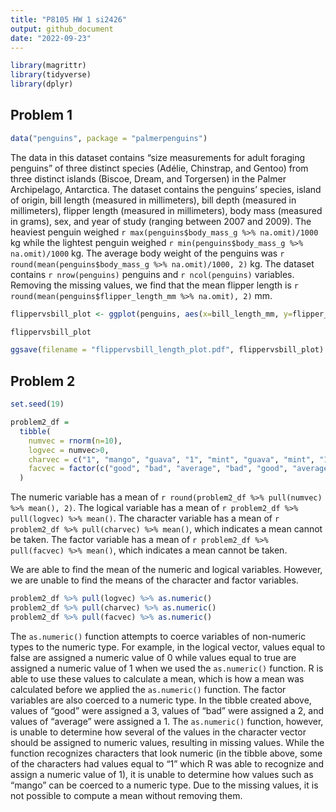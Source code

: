```yaml
---
title: "P8105 HW 1 si2426"
output: github_document
date: "2022-09-23"
---
```


```r
library(magrittr)
library(tidyverse)
library(dplyr)
```

## Problem 1
```r
data("penguins", package = "palmerpenguins")
```

The data in this dataset contains "size measurements for adult foraging penguins" of three distinct species (Adélie, Chinstrap, and Gentoo) from three distinct islands (Biscoe, Dream, and Torgersen) in the Palmer Archipelago, Antarctica. The dataset contains the penguins' species, island of origin, bill length (measured in millimeters), bill depth (measured in millimeters), flipper length (measured in millimeters), body mass (measured in grams), sex, and year of study (ranging between 2007 and 2009). The heaviest penguin weighed `r max(penguins$body_mass_g %>% na.omit)/1000` kg while the lightest penguin weighed `r min(penguins$body_mass_g %>% na.omit)/1000` kg. The average body weight of the penguins was `r round(mean(penguins$body_mass_g %>% na.omit)/1000, 2)` kg. The dataset contains `r nrow(penguins)` penguins and `r ncol(penguins)` variables. Removing the missing values, we find that the mean flipper length is `r round(mean(penguins$flipper_length_mm %>% na.omit), 2)` mm.

```r
flippervsbill_plot <- ggplot(penguins, aes(x=bill_length_mm, y=flipper_length_mm, color=species)) + geom_point() + ggtitle("Flipper Length (mm) vs. Bill length (mm)")

flippervsbill_plot
```

```r
ggsave(filename = "flippervsbill_length_plot.pdf", flippervsbill_plot)
```

## Problem 2
```r
set.seed(19)
```

```r
problem2_df = 
  tibble(
    numvec = rnorm(n=10),
    logvec = numvec>0,
    charvec = c("1", "mango", "guava", "1", "mint", "guava", "mint", "1", "1", "banana"),
    facvec = factor(c("good", "bad", "average", "bad", "good", "average", "average", "bad", "average", "bad"))
  )
```

The numeric variable has a mean of `r round(problem2_df %>% pull(numvec) %>% mean(), 2)`.
The logical variable has a mean of `r problem2_df %>% pull(logvec) %>% mean()`.
The character variable has a mean of `r problem2_df %>% pull(charvec) %>% mean()`, which indicates a mean cannot be taken.
The factor variable has a mean of `r problem2_df %>% pull(facvec) %>% mean()`, which indicates a mean cannot be taken.

We are able to find the mean of the numeric and logical variables. However, we are unable to find the means of the character and factor variables.

```r
problem2_df %>% pull(logvec) %>% as.numeric()
problem2_df %>% pull(charvec) %>% as.numeric()
problem2_df %>% pull(facvec) %>% as.numeric()
```

The `as.numeric()` function attempts to coerce variables of non-numeric types to the numeric type. For example, in the logical vector, values equal to false are assigned a numeric value of 0 while values equal to true are assigned a numeric value of 1 when we used the `as.numeric()` function. R is able to use these values to calculate a mean, which is how a mean was calculated before we applied the `as.numeric()` function. The factor variables are also coerced to a numeric type. In the tibble created above, values of "good" were assigned a 3, values of "bad" were assigned a 2, and values of "average" were assigned a 1. The `as.numeric()` function, however, is unable to determine how several of the values in the character vector should be assigned to numeric values, resulting in missing values. While the function recognizes characters that look numeric (in the tibble above, some of the characters had values equal to "1" which R was able to recognize and assign a numeric value of 1), it is unable to determine how values such as "mango" can be coerced to a numeric type. Due to the missing values, it is not possible to compute a mean without removing them.